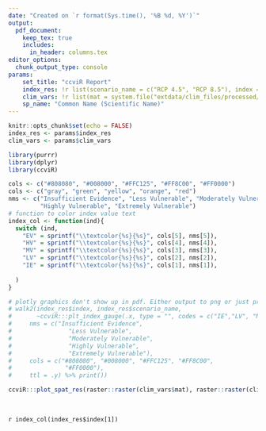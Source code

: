 ```yaml
---
date: "Created on `r format(Sys.time(), '%B %d, %Y')`"
output:
  pdf_document: 
    keep_tex: true
    includes:
      in_header: columns.tex
editor_options: 
  chunk_output_type: console
params: 
    set_title: "ccviR Report"
    index_res: !r list(scenario_name = c("RCP 4.5", "RCP 8.5"), index = c("EV", "HV"))
    clim_vars: !r list(mat = system.file("extdata/clim_files/processed/MAT_reclassRCP 4.5.tif", package = "ccviR"), cmd = system.file("extdata/clim_files/processed/CMD_reclassRCP 4.5.tif", package = "ccviR"))
    sp_name: "Common Name (Scientific Name)"
---
```


```r
knitr::opts_chunk$set(echo = FALSE)
index_res <- params$index_res
clim_vars <- params$clim_vars

library(purrr)
library(dplyr)
library(ccviR)

cols <- c("#808080", "#008000", "#FFC125", "#FF8C00", "#FF0000")
cols <- c("gray", "green", "yellow", "orange", "red")
nms <- c("Insufficient Evidence", "Less Vulnerable", "Moderately Vulnerable",
         "Highly Vulnerable", "Extremely Vulnerable")
# function to color index value text
index_col <- function(ind){
  switch (ind,
    "EV" = sprintf("\\textcolor{%s}{%s}", cols[5], nms[5]),
    "HV" = sprintf("\\textcolor{%s}{%s}", cols[4], nms[4]),
    "MV" = sprintf("\\textcolor{%s}{%s}", cols[3], nms[3]),
    "LV" = sprintf("\\textcolor{%s}{%s}", cols[2], nms[2]),
    "IE" = sprintf("\\textcolor{%s}{%s}", cols[1], nms[1]),
    
  )
}

```




:::::: {.cols data-latex=""}

::: {.col data-latex="{0.55\textwidth}"}

```{=latex}
\Huge{`r params$sp_name`}
```

```r
# plotly graphics don't show up in pdf. Either output to png or just print the text. 
# walk2(index_res$index, index_res$scenario_name, 
#       ~ccviR:::plt_index_gauge(.x, type = "", codes = c("IE","LV", "MV", "HV", "EV"),
#     nms = c("Insufficient Evidence",
#                "Less Vulnerable",
#                "Moderately Vulnerable",
#                "Highly Vulnerable",
#                "Extremely Vulnerable"),
#     cols = c("#808080", "#008000", "#FFC125", "#FF8C00",
#               "#FF0000"),
#     ttl = .y) %>% print()) 

ccviR:::plot_spat_res(raster::raster(clim_vars$mat), raster::raster(clim_vars$cmd))
```

:::

::: {.col data-latex="{0.05\textwidth}"}
\ 
<!-- an empty Div (with a white space), serving as
a column separator -->
:::

::: {.col data-latex="{0.4\textwidth}"}
\Huge`r index_col(index_res$index[1])`
:::
::::::
